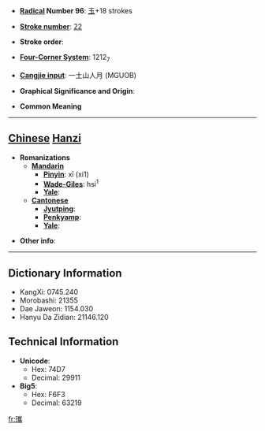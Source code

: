 * '''[[Wiktionary:Chinese radical index| Radical]] Number 96''': [[Wiktionary:Chinese radical index 玉|玉]]+18 strokes

* '''[[Wiktionary:Chinese total strokes index|Stroke number]]''': [[Wiktionary:Chinese total strokes index 22|22]]

* '''Stroke order''': 

* '''[[Wiktionary:Chinese four corner index|Four-Corner System]]''': 1212<sub>7</sub>

* '''[[Wiktionary:Chinese Cangjie index|Cangjie input]]''': 一土山人月 (MGUOB)

* '''Graphical Significance and Origin''': 

* '''Common Meaning'''

----

== [[Chinese]] [[Hanzi]] ==

* '''Romanizations'''
** '''[[Mandarin]]'''
*** '''[[Pinyin]]''': xī (xi1)
*** '''[[Wade-Giles]]''': hsi<sup>1</sup>
*** '''[[Yale]]''': 
** '''[[Cantonese]]'''
*** '''[[Jyutping]]''':
*** '''[[Penkyamp]]''': 
*** '''[[Yale]]''': 

* '''Other info''': 

----

== Dictionary Information ==

* KangXi: 0745.240
* Morobashi: 21355
* Dae Jaweon: 1154.030
* Hanyu Da Zidian: 21146.120

== Technical Information ==

* '''Unicode''':
** Hex: 74D7
** Decimal: 29911
* '''Big5''':
** Hex: F6F3
** Decimal: 63219

[[fr:瓗]]
